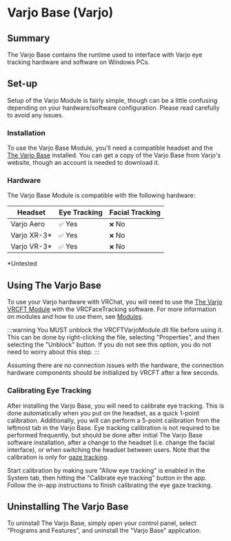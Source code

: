 # Varjo Base (Varjo)

## Summary

The Varjo Base contains the runtime used to interface with Varjo eye tracking hardware and software on Windows PCs.

## Set-up

Setup of the Varjo Module is fairly simple, though can be a little confusing depending on your hardware/software configuration.
Please read carefully to avoid any issues.

### Installation

To use the Varjo Base Module, you'll need a compatible headset and the [The Varjo Base](https://account.varjo.com/downloads#varjo_base) installed.
You can get a copy of the Varjo Base from Varjo's website, though an account is needed to download it.

### Hardware

The Varjo Base Module is compatible with the following hardware:

| Headset | Eye Tracking | Facial Tracking |
| ---------------------------------- | -------- | --------- |
| Varjo Aero                         | `✅` Yes | `❌` No  |
| Varjo XR-3*                        | `✅` Yes | `❌` No  |
| Varjo VR-3*						 | `✅` Yes | `❌` No  |

*Untested

## Using The Varjo Base

To use your Varjo hardware with VRChat, you will need to use the [The Varjo VRCFT Module](https://github.com/m3gagluk/VRCFTVarjoModule) with the VRCFaceTracking software.
For more information on modules and how to use them, see [Modules](./modules.mdx).

:::warning
You MUST unblock the VRCFTVarjoModule.dll file before using it. This can be done by right-clicking the file, selecting "Properties", and then selecting the "Unblock" button.
If you do not see this option, you do not need to worry about this step.
:::

Assuming there are no connection issues with the hardware, the connection hardware components should be initialized by VRCFT after a few seconds.

### Calibrating Eye Tracking

After installing the Varjo Base, you will need to calibrate eye tracking. This is done automatically when you put on the headset, as a quick 1-point calibration.
Additionally, you will can perform a 5-point calibration from the leftmost tab in the Varjo Base.
Eye tracking calibration is not required to be performed frequently, but should be done after initial The Varjo Base software installation, after a change to the headset (i.e. change the facial interface), or when switching the headset between users.
Note that the calibration is only for [gaze tracking](../intro.mdx).

Start calibration by making sure "Allow eye tracking" is enabled in the System tab, then hitting the "Calibrate eye tracking" button in the app. Follow the in-app instructions to finish calibrating the eye gaze tracking.  

## Uninstalling The Varjo Base

To uninstall The Varjo Base, simply open your control panel, select "Programs and Features", and uninstall the "Varjo Base" application.